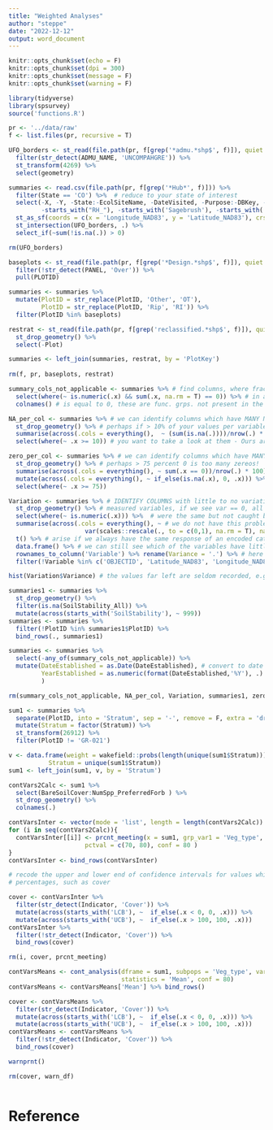 ```yaml
---
title: "Weighted Analyses"
author: "steppe"
date: "2022-12-12"
output: word_document
---
```


```r
knitr::opts_chunk$set(echo = F)
knitr::opts_chunk$set(dpi = 300) 
knitr::opts_chunk$set(message = F)
knitr::opts_chunk$set(warning = F)
```


```r
library(tidyverse)
library(spsurvey)
source('functions.R')
```


```r
pr <- '../data/raw'
f <- list.files(pr, recursive = T)

UFO_borders <- st_read(file.path(pr, f[grep('*admu.*shp$', f)]), quiet = T) %>% 
  filter(str_detect(ADMU_NAME, 'UNCOMPAHGRE')) %>% 
  st_transform(4269) %>% 
  select(geometry)

summaries <- read.csv(file.path(pr, f[grep('*Hub*', f)])) %>% 
  filter(State == 'CO') %>%  # reduce to your state of interest 
  select(-X, -Y, -State:-EcolSiteName, -DateVisited, -Purpose:-DBKey, -PrimaryKey, 
         -starts_with("RH_"), -starts_with('Sagebrush'), -starts_with('Spp_')) %>% 
  st_as_sf(coords = c(x = 'Longitude_NAD83', y = 'Latitude_NAD83'), crs = 4269, remove = F) %>%  # now make spatial
  st_intersection(UFO_borders, .) %>% 
  select_if(~sum(!is.na(.)) > 0)

rm(UFO_borders)
```


```r

baseplots <- st_read(file.path(pr, f[grep('*Design.*shp$', f)]), quiet = T) %>% 
  filter(!str_detect(PANEL, 'Over')) %>% 
  pull(PLOTID)

summaries <- summaries %>% 
  mutate(PlotID = str_replace(PlotID, 'Other', 'OT'),
         PlotID = str_replace(PlotID, 'Rip', 'RI')) %>% 
  filter(PlotID %in% baseplots)

restrat <- st_read(file.path(pr, f[grep('reclassified.*shp$', f)]), quiet = T) %>% 
  st_drop_geometry() %>% 
  select(-Plot)

summaries <- left_join(summaries, restrat, by = 'PlotKey')
  
rm(f, pr, baseplots, restrat)
```


```r

summary_cols_not_applicable <- summaries %>% # find columns, where fractional cover
  select(where(~ is.numeric(.x) && sum(.x, na.rm = T) == 0)) %>% # in all rows
  colnames() # is equal to 0, these are func. grps. not present in the area of analysis

NA_per_col <- summaries %>% # we can identify columns which have MANY NA values in them
  st_drop_geometry() %>% # perhaps if > 10% of your values per variables are NA
  summarise(across(.cols = everything(),  ~ (sum(is.na(.))))/nrow(.) * 100) %>% 
  select(where(~ .x >= 10)) # you want to take a look at them - Ours are not too bad.

zero_per_col <- summaries %>% # we can identify columns which have MANY 0 values
  st_drop_geometry() %>% # perhaps > 75 percent 0 is too many zereos!
  summarise(across(.cols = everything(), ~ sum(.x == 0))/nrow(.) * 100)  %>%
  mutate(across(.cols = everything(), ~ if_else(is.na(.x), 0, .x))) %>% 
  select(where(~ .x >= 75))

Variation <- summaries %>% # IDENTIFY COLUMNS with little to no variation in the 
  st_drop_geometry() %>% # measured variables, if we see var == 0, all measurements
  select(where(~ is.numeric(.x))) %>%  # were the same but not caught by 'summary cols not applicable'
  summarise(across(.cols = everything(), ~ # we do not have this problem which may
                     var(scales::rescale(., to = c(0,1), na.rm = T), na.rm = T))) %>% 
  t() %>% # arise if we always have the same response of an encoded categorical variable
  data.frame() %>% # we can still see which of the variables have littler variance
  rownames_to_column('Variable') %>% rename(Variance = '.') %>% # here
  filter(!Variable %in% c('OBJECTID', 'Latitude_NAD83', 'Longitude_NAD83', 'YearEstablished'))

hist(Variation$Variance) # the values far left are seldom recorded, e.g. we got rid of vagrant lichen years ago!

summaries1 <- summaries %>% 
  st_drop_geometry() %>% 
  filter(is.na(SoilStability_All)) %>% 
  mutate(across(starts_with('SoilStability'), ~ 999))
summaries <- summaries %>% 
  filter(!PlotID %in% summaries1$PlotID) %>% 
  bind_rows(., summaries1)

summaries <- summaries %>% 
  select(-any_of(summary_cols_not_applicable)) %>% 
  mutate(DateEstablished = as.Date(DateEstablished), # convert to date format
         YearEstablished = as.numeric(format(DateEstablished,'%Y'), .)
         )

rm(summary_cols_not_applicable, NA_per_col, Variation, summaries1, zero_per_col)
```


```r

sum1 <- summaries %>% 
  separate(PlotID, into = 'Stratum', sep = '-', remove = F, extra = 'drop') %>% 
  mutate(Stratum = factor(Stratum)) %>% 
  st_transform(26912) %>% 
  filter(PlotID != 'GR-021')

v <- data.frame(weight = wakefield::probs(length(unique(sum1$Stratum))),
           Stratum = unique(sum1$Stratum))
sum1 <- left_join(sum1, v, by = 'Stratum')

contVars2Calc <- sum1 %>% 
  select(BareSoilCover:NumSpp_PreferredForb ) %>% 
  st_drop_geometry() %>% 
  colnames(.)

contVarsInter <- vector(mode = 'list', length = length(contVars2Calc))
for (i in seq(contVars2Calc)){
  contVarsInter[[i]] <- prcnt_meeting(x = sum1, grp_var1 = 'Veg_type',  variables = contVars2Calc[i],  
                     pctval = c(70, 80), conf = 80 )
}
contVarsInter <- bind_rows(contVarsInter)

# recode the upper and lower end of confidence intervals for values which represent
# percentages, such as cover

cover <- contVarsInter %>% 
  filter(str_detect(Indicator, 'Cover')) %>% 
  mutate(across(starts_with('LCB'), ~  if_else(.x < 0, 0, .x))) %>% 
  mutate(across(starts_with('UCB'), ~  if_else(.x > 100, 100, .x)))
contVarsInter %>% 
  filter(!str_detect(Indicator, 'Cover')) %>% 
  bind_rows(cover)

rm(i, cover, prcnt_meeting)
```


```r

contVarsMeans <- cont_analysis(dframe = sum1, subpops = 'Veg_type', vars = contVars2Calc, 
                               statistics = 'Mean', conf = 80)
contVarsMeans <- contVarsMeans['Mean'] %>% bind_rows()

cover <- contVarsMeans %>% 
  filter(str_detect(Indicator, 'Cover')) %>% 
  mutate(across(starts_with('LCB'), ~  if_else(.x < 0, 0, .x))) %>% 
  mutate(across(starts_with('UCB'), ~  if_else(.x > 100, 100, .x)))
contVarsMeans <- contVarsMeans %>% 
  filter(!str_detect(Indicator, 'Cover')) %>% 
  bind_rows(cover)

warnprnt()

rm(cover, warn_df)
```



```r

```

# Reference
